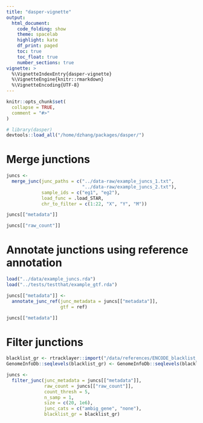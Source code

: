 ```yaml
---
title: "dasper-vignette"
output: 
  html_document:
    code_folding: show
    theme: spacelab
    highlight: kate
    df_print: paged
    toc: true
    toc_float: true
    number_sections: true
vignette: >
  %\VignetteIndexEntry{dasper-vignette}
  %\VignetteEngine{knitr::rmarkdown}
  %\VignetteEncoding{UTF-8}
---
```


```r
knitr::opts_chunk$set(
  collapse = TRUE,
  comment = "#>"
)
```

```r
# library(dasper)
devtools::load_all("/home/dzhang/packages/dasper/")
```

# Merge junctions

```r

juncs <-
  merge_junc(junc_paths = c("../data-raw/example_juncs_1.txt",
                            "../data-raw/example_juncs_2.txt"),
             sample_ids = c("eg1", "eg2"),
             load_func = .load_STAR,
             chr_to_filter = c(1:22, "X", "Y", "M"))

juncs[["metadata"]]

juncs[["raw_count"]]

```

# Annotate junctions using reference annotation 

```r

load("../data/example_juncs.rda")
load("../tests/testthat/example_gtf.rda")

juncs[["metadata"]] <- 
  annotate_junc_ref(junc_metadata = juncs[["metadata"]], 
                    gtf = ref)

juncs[["metadata"]]

```

# Filter junctions

```r

blacklist_gr <- rtracklayer::import("/data/references/ENCODE_blacklist_v2/hg38-blacklist.v2.bed", format = "bed")
GenomeInfoDb::seqlevels(blacklist_gr) <- GenomeInfoDb::seqlevels(blacklist_gr) %>% stringr::str_replace("chr", "")

juncs <- 
  filter_junc(junc_metadata = juncs[["metadata"]], 
              raw_count = juncs[["raw_count"]], 
              count_thresh = 5, 
              n_samp = 1, 
              size = c(20, 1e6), 
              junc_cats = c("ambig_gene", "none"), 
              blacklist_gr = blacklist_gr)

```




